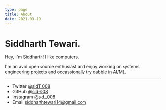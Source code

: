 ```yaml
---
type: page
title: About
date: 2021-03-19
---
```


# Siddharth Tewari.

Hey, I'm Siddharth! I like computers.

I'm an avid open source enthusiast and enjoy working on systems engineering projects and occassionally try dabble in AI/ML.

---

- Twitter [@sidT_008](https://twitter.com/sidT_008)
- GitHub [@sid-008](https://github.com/sid-008)
- Instagram [@sid._008](https://instagram.com/sid_.008)
- Email siddharthtewari14@gmail.com

